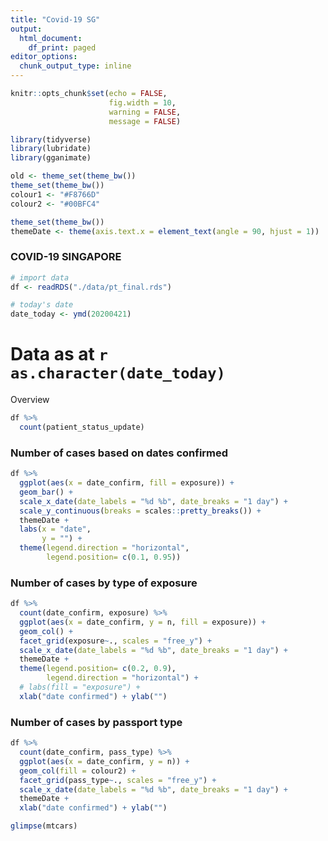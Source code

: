 ---
title: "Covid-19 SG"
output:
  html_document:
    df_print: paged
editor_options:
  chunk_output_type: inline
---

```{r setup, include=FALSE}
knitr::opts_chunk$set(echo = FALSE,
                      fig.width = 10,
                      warning = FALSE,
                      message = FALSE)

library(tidyverse)
library(lubridate)
library(gganimate)

old <- theme_set(theme_bw())
theme_set(theme_bw())
colour1 <- "#F8766D"
colour2 <- "#00BFC4"

theme_set(theme_bw())
themeDate <- theme(axis.text.x = element_text(angle = 90, hjust = 1))

```


### COVID-19 SINGAPORE

```{r}
# import data
df <- readRDS("./data/pt_final.rds")

# today's date
date_today <- ymd(20200421)

```

# Data as at `r as.character(date_today)`

Overview
```{r}
df %>% 
  count(patient_status_update)
```


### Number of cases based on dates confirmed
```{r}
df %>% 
  ggplot(aes(x = date_confirm, fill = exposure)) +
  geom_bar() + 
  scale_x_date(date_labels = "%d %b", date_breaks = "1 day") +
  scale_y_continuous(breaks = scales::pretty_breaks()) +
  themeDate +
  labs(x = "date",
       y = "") +
  theme(legend.direction = "horizontal",
        legend.position= c(0.1, 0.95))
```


### Number of cases by type of exposure

```{r}
df %>% 
  count(date_confirm, exposure) %>% 
  ggplot(aes(x = date_confirm, y = n, fill = exposure)) +
  geom_col() + 
  facet_grid(exposure~., scales = "free_y") +
  scale_x_date(date_labels = "%d %b", date_breaks = "1 day") +
  themeDate + 
  theme(legend.position= c(0.2, 0.9),
        legend.direction = "horizontal") +
  # labs(fill = "exposure") + 
  xlab("date confirmed") + ylab("")

```


### Number of cases by passport type
```{r}
df %>% 
  count(date_confirm, pass_type) %>% 
  ggplot(aes(x = date_confirm, y = n)) +
  geom_col(fill = colour2) + 
  facet_grid(pass_type~., scales = "free_y") +
  scale_x_date(date_labels = "%d %b", date_breaks = "1 day") +
  themeDate + 
  xlab("date confirmed") + ylab("")

```

```{r}
glimpse(mtcars)
```



